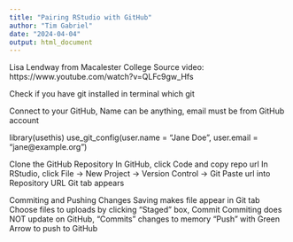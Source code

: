 ```yaml
---
title: "Pairing RStudio with GitHub"
author: "Tim Gabriel"
date: "2024-04-04"
output: html_document
---
```

Lisa Lendway from Macalester College
Source video: https://www.youtube.com/watch?v=QLFc9gw_Hfs

Check if you have git installed in terminal
which git

 Connect to your GitHub, 
Name can be anything, email must be from GitHub account

library(usethis)
use_git_config(user.name = "Jane Doe", user.email = "jane@example.org")

Clone the GitHub Repository
In GitHub, click Code and copy repo url
In RStudio, click File -> New Project -> Version Control -> Git
Paste url into Repository URL
Git tab appears

Commiting and Pushing Changes
 Saving makes file appear in Git tab
 Choose files to uploads by clicking "Staged" box, Commit
 Commiting does NOT update on GitHub, "Commits" changes to memory
 "Push" with Green Arrow to push to GitHub
